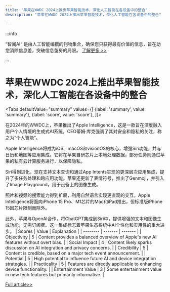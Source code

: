```yaml
---
title: "苹果在WWDC 2024上推出苹果智能技术，深化人工智能在各设备中的整合"
description: "苹果在WWDC 2024上推出苹果智能技术，深化人工智能在各设备中的整合"

---
```



:::info

“智闻AI“ 是由人工智能编撰的刊物集合，确保您只获得最有价值的信息，旨在助您消除信息差，突破信息茧房的局限。  [了解更多 >>](/)

:::

# 苹果在WWDC 2024上推出苹果智能技术，深化人工智能在各设备中的整合


<Tabs
	defaultValue="summary"
	values={[
	{label: 'summary', value: 'summary'},
	{label: 'score', value: 'score'},
]}>
<TabItem value="summary">


在2024年的WWDC上，苹果推出了Apple Intelligence，这是一款旨在深度融入用户个人情境的生成式AI系统。CEO蒂姆·库克强调了其对安全和隐私的关注，称之为“个人智能”。

Apple Intelligence将成为iOS、macOS和visionOS的核心，增强Siri功能，并与日历和地图等应用集成。它将在苹果自研芯片上本地处理数据，部分任务则通过苹果的私有云计算服务进行，以保障隐私。

Siri得到进化，现在支持文本查询和通过App Intents实现的更深层次应用集成，提升了多任务处理和跨应用功能。苹果还更新了表情符号，推出了Genmoji，并引入了Image Playground，用于设备上的图像生成。

照片和视频的搜索能力得到扩展，利用自然语言实现更直观的交互。Apple Intelligence将面向iPhone 15 Pro、M1芯片的Mac和iPad推出，但标准版iPhone 15因芯片限制而除外。

此外，苹果与OpenAI合作，将ChatGPT集成到Siri中，提供增强的文本和图像生成功能，无需订阅费。这一集成标志着苹果生态系统中AI个性化和实用性的重大进步。
</TabItem>
<TabItem value="score">
	| Scores     | Value   | Explanation |
	| -------- | ------- | ------- |
	| Objectivity  | 5    | Content provides a balanced overview of Apple's new AI features without overt bias.    |
	| Social Impact | 4     | Content likely sparks discussion on AI integration and privacy concerns.    |
	| Credibility    | 5    | Content is credible, based on a major tech event announcement.    |
	| Potential    | 5    | High potential to influence future AI and device integration strategies.    |
	| Practicality    | 5    | Features are directly applicable to enhancing device functionality.    |
	| Entertainment Value    | 3    | Some entertainment value in new tech features but primarily informative.    |
</TabItem>
</Tabs>

[Full article>>](https://techcrunch.com/2024/06/10/apple-intelligence-is-the-companys-new-generative-ai-offering/)
